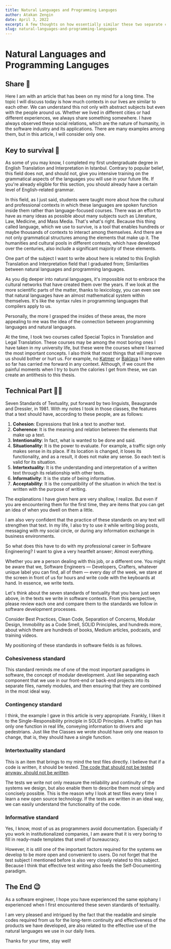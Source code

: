 ```yaml
---
title: Natural Languages and Programming Languges
author: Atakan Zengin
date: April 3, 2022
excerpt: A few thoughts on how essentially similar these two separate contexts are.
slug: natural-languages-and-programming-languages
---
```


# Natural Languages and Programming Languges

## Share 🤝

Here I am with an article that has been on my mind for a long time. The topic I will discuss today is how much contexts in our lives are similar to each other. We can understand this not only with abstract subjects but even with the people around us. Whether we lived in different cities or had different experiences, we always share something somewhere. I have always observed these social relations, which are the nature of humanity, in the software industry and its applications. There are many examples among them, but in this article, I will consider only one.

## Key to survival 🤔

As some of you may know, I completed my first undergraduate degree in English Translation and Interpretation in Istanbul. Contrary to popular belief, this field does not, and should not, give you intensive training on the grammatical aspects of the languages you will use in your future life. If you're already eligible for this section, you should already have a certain level of English-related grammar.

In this field, as I just said, students were taught more about how the cultural and professional contexts in which these languages are spoken function inside them rather than language-focused courses. There was an effort to have as many ideas as possible about many subjects such as Literature, Law, Medicine, and Mass Media. That's what's right. Because this thing called language, which we use to survive, is a tool that enables hundreds or maybe thousands of contexts to interact among themselves. And there are not only grammatical structures among the elements that make up it. The humanities and cultural pools in different contexts, which have developed over the centuries, also include a significant majority of these elements.

One part of the subject I want to write about here is related to this English Translation and Interpretation field that I graduated from; Similarities between natural languages and programming languages.

As you dig deeper into natural languages, it's impossible not to embrace the cultural networks that have created them over the years. If we look at the more scientific parts of the matter, thanks to lexicology, you can even see that natural languages have an almost mathematical system within themselves. It's like the syntax rules in programming languages that compilers apply to us.

Personally, the more I grasped the insides of these areas, the more appealing to me was the idea of the connection between programming languages and natural languages.

At the time, I took two courses called Special Topics in Translation and Legal Translation. These courses may be among the most boring ones I have taken in my university life, but these were the courses where I learned the most important concepts. I also think that most things that will improve us should bother or hurt us. For example, no [Katmer](https://www.google.com/search?q=katmer) or [Baklava](https://www.google.com/search?q=baklava) I have eaten so far has carried me forward in any context. Although, if we count the painful moments when I try to burn the calories I get from these, we can create an antithesis to this thesis.

## Technical Part 😵‍💫

Seven Standards of Textuality, put forward by two linguists, Beaugrande and Dressler, in 1981. With my notes I took in those classes, the features that a text should have, according to these people, are as follows:

1. **Cohesion**: Expressions that link a text to another text.
2. **Coherence**: It is the meaning and relation between the elements that make up a text.
3. **Intentionality**: In fact, what is wanted to be done and said.
4. **Situationality**: It is the power to evaluate. For example, a traffic sign only makes sense in its place. If its location is changed, it loses its functionality, and as a result, it does not make any sense. So each text is valid for its situation.
5. **Intertextuality**: It is the understanding and interpretation of a written text through its relationship with other texts.
6. **Informativity**: It is the state of being informative.
7. **Acceptability**: It is the compatibility of the situation in which the text is written with the purpose of writing.

The explanations I have given here are very shallow, I realize. But even if you are encountering them for the first time, they are items that you can get an idea of when you dwell on them a little.

I am also very confident that the practice of these standards on any text will strengthen that text. In my life, I also try to use it while writing blog posts, messaging with my social circle, or during any information exchange in business environments.

So what does this have to do with my professional career in Software Engineering? I want to give a very heartfelt answer; Almost everything.

Whether you are a person dealing with this job, or a different one. You might be aware that we, Software Engineers — Developers, Crafters, whatever unique label you can find, all of them — every day of the week, we stare at the screen in front of us for hours and write code with the keyboards at hand. In essence, we write texts.

Let's think about the seven standards of textuality that you have just seen above, in the texts we write in software contexts. From this perspective, please review each one and compare them to the standards we follow in software development processes.

Consider Best Practices, Clean Code, Separation of Concerns, Modular Design, Immobility as a Code Smell, SOLID Principles, and hundreds more, about which there are hundreds of books, Medium articles, podcasts, and training videos.

My positioning of these standards in software fields is as follows.

### Cohesiveness standard

This standard reminds me of one of the most important paradigms in software, the concept of modular development. Just like separating each component that we use in our front-end or back-end projects into its separate files, namely modules, and then ensuring that they are combined in the most ideal way.

### Contingency standard

I think, the example I gave in this article is very appropriate. Frankly, I liken it to the Single-Responsibility principle in SOLID Principles. A traffic sign has only one function in real life, conveying information to drivers and pedestrians. Just like the Classes we wrote should have only one reason to change, that is, they should have a single function.

### Intertextuality standard

This is an item that brings to my mind the test files directly. I believe that if a code is written, it should be tested. [The code that should not be tested anyway, should not be written](https://ssg.dev/to-test-or-not-to-test-a741a2a738be).

The tests we write not only measure the reliability and continuity of the systems we design, but also enable them to describe them most simply and concisely possible. This is the reason why I look at test files every time I learn a new open source technology. If the tests are written in an ideal way, we can easily understand the functionality of the code.

### Informative standard

Yes, I know, most of us as programmers avoid documentation. Especially if you work in institutionalized companies, I am aware that it is very boring to fill in ready-made templates that smell of bureaucracy.

However, it is still one of the important factors required for the systems we develop to be more open and convenient to users. Do not forget that the test subject I mentioned before is also very closely related to this subject. Because I think that effective test writing also feeds the Self-Documenting paradigm.

## The End 😉

As a software engineer, I hope you have experienced the same epiphany I experienced when I first encountered these seven standards of textuality.

I am very pleased and intrigued by the fact that the readable and simple codes required from us for the long-term continuity and effectiveness of the products we have developed, are also related to the effective use of the natural languages we use in our daily lives.

Thanks for your time, stay well!
